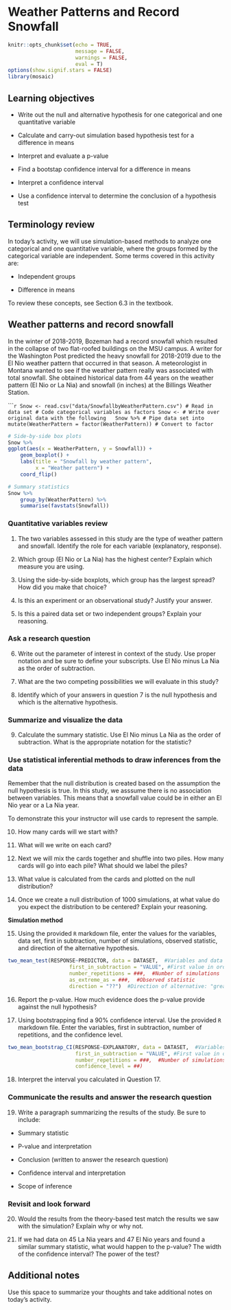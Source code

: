 # Weather Patterns and Record Snowfall

```r
knitr::opts_chunk$set(echo = TRUE, 
                      message = FALSE,
                      warnings = FALSE, 
                      eval = T)
options(show.signif.stars = FALSE)
library(mosaic)
```

\newcommand\latexcode[1]{#1}

## Learning objectives

* Write out the null and alternative hypothesis for one categorical and one quantitative variable

* Calculate and carry-out simulation based hypothesis test for a difference in means

* Interpret and evaluate a p-value

* Find a bootstap confidence interval for a difference in means

* Interpret a confidence interval

* Use a confidence interval to determine the conclusion of a hypothesis test

## Terminology review

In today's activity, we will use simulation-based methods to analyze one categorical and one quantitative variable, where the groups formed by the categorical variable are independent. Some terms covered in this activity are:

* Independent groups

* Difference in means

To review these concepts, see Section 6.3 in the textbook.

## Weather patterns and record snowfall

In the winter of 2018-2019, Bozeman had a record snowfall which resulted in the collapse of two flat-roofed buildings on the MSU campus.  A writer for the Washington Post predicted the heavy snowfall for 2018-2019 due to the El Ni\latexcode{\~{n}}o weather pattern that occurred in that season. A meteorologist in Montana wanted to see if the weather pattern really was associated with total snowfall. She obtained historical data from 44 years on the weather pattern (El Ni\latexcode{\~{n}}o or La Ni\latexcode{\~{n}}a) and snowfall (in inches) at the Billings Weather Station.  


``````r
Snow <- read.csv("data/SnowfallbyWeatherPattern.csv") # Read in data set
# Code categorical variables as factors
Snow <- # Write over original data with the following
  Snow %>% # Pipe data set into
  mutate(WeatherPattern = factor(WeatherPattern)) # Convert to factor
```

\newpage

```r
# Side-by-side box plots
Snow %>%
ggplot(aes(x = WeatherPattern, y = Snowfall)) +
    geom_boxplot() + 
    labs(title = "Snowfall by weather pattern",
         x = "Weather pattern") +
    coord_flip()
```

```r
# Summary statistics
Snow %>% 
    group_by(WeatherPattern) %>%
    summarise(favstats(Snowfall)) 
```


### Quantitative variables review {-}

1. The two variables assessed in this study are the type of weather pattern and snowfall.  Identify the role for each variable (explanatory, response).

\vspace{.6in}

2. Which group (El Ni\latexcode{\~{n}}o or La Ni\latexcode{\~{n}}a) has the highest center? Explain which measure you are using.

\vspace{.6in}

3.  Using the side-by-side boxplots, which group has the largest spread?  How did you make that choice?

\vspace{.6in}

\newpage

4.  Is this an experiment or an observational study? Justify your answer.

\vspace{1in}

5.  Is this a paired data set or two independent groups?  Explain your reasoning.

\vspace{1in}

### Ask a research question {-}

6.  Write out the parameter of interest in context of the study.  Use proper notation and be sure to define your subscripts.  Use El Ni\latexcode{\~{n}}o minus La Ni\latexcode{\~{n}}a as the order of subtraction.

\vspace{1in}

7.  What are the two competing possibilities we will evaluate in this study?

\vspace{1in}

8.  Identify which of your answers in question 7 is the null hypothesis and which is the alternative hypothesis. 

\vspace{1in}

### Summarize and visualize the data {-}

9. Calculate the summary statistic.  Use El Ni\latexcode{\~{n}}o minus La Ni\latexcode{\~{n}}a as the order of subtraction. What is the appropriate notation for the statistic?

\vspace{0.5in}

\newpage 

### Use statistical inferential methods to draw inferences from the data {-}

Remember that the null distribution is created based on the assumption the null hypothesis is true.  In this study, we asssume there is no association between variables.  This means that a snowfall value could be in either an El Ni\latexcode{\~{n}}o year or a La Ni\latexcode{\~{n}}a year.

To demonstrate this your instructor will use cards to represent the sample.  

10.  How many cards will we start with?

\vspace{0.5in}

11.  What will we write on each card?

\vspace{0.5in}

12.  Next we will mix the cards together and shuffle into two piles.  How many cards will go into each pile?  What should we label the piles?

\vspace{1in}

13.  What value is calculated from the cards and plotted on the null distribution?

\vspace{1in}

14.  Once we create a null distribution of 1000 simulations, at what value do you expect the distribution to be centered?  Explain your reasoning.

\vspace{1in}

**Simulation method**

15.  Using the provided `R` markdown file, enter the values for the variables, data set, first in subtraction, number of simulations, observed statistic, and direction of the alternative hypothesis.
```r
two_mean_test(RESPONSE~PREDICTOR, data = DATASET,  #Variables and data
                    first_in_subtraction = "VALUE", #First value in order of subtraction
                    number_repetitions = ###,  #Number of simulations
                    as_extreme_as = ###,  #Observed statistic
                    direction = "??")  #Direction of alternative: "greater", "less", or "two-sided"
```

\vspace{1in}


16.  Report the p-value. How much evidence does the p-value provide against the null hypothesis?

\vspace{1in}

17. Using bootstrapping find a 90% confidence interval. Use the provided `R` markdown file. Enter the variables, first in subtraction, number of repetitions, and the confidence level.
```r
two_mean_bootstrap_CI(RESPONSE~EXPLANATORY, data = DATASET,  #Variables and data
                      first_in_subtraction = "VALUE", #First value in order of subtraction
                      number_repetitions = ###,  #Number of simulations
                      confidence_level = ##)
```



18. Interpret the interval you calculated in Question 17. 

\vspace{1in}

### Communicate the results and answer the research question {-}

19.  Write a paragraph summarizing the results of the study.  Be sure to include:

* Summary statistic

* P-value and interpretation

* Conclusion (written to answer the research question)

* Confidence interval and interpretation

* Scope of inference

\vspace{3in}

### Revisit and look forward {-}

20.  Would the results from the theory-based test match the results we saw with the simulation?  Explain why or why not.

\vspace{1in}

21. If we had data on 45 La Ni\latexcode{\~{n}}a years and 47 El Ni\latexcode{\~{n}}o years and found a similar summary statistic, what would happen to the p-value?  The width of the confidence interval?  The power of the test?

\vspace{1in}




## Additional notes

Use this space to summarize your thoughts and take additional notes on today's activity.



